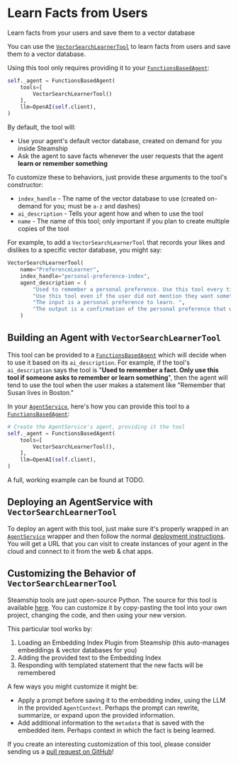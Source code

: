 
# Learn Facts from Users

Learn facts from your users and save them to a vector database

You can use the [`VectorSearchLearnerTool`](https://github.com/steamship-core/python-client/blob/main/src/steamship/agents/tools/question_answering/vector_search_learner_tool.py) to learn facts from users and save them to a vector database.

<Definition term="vector-database" />

Using this tool only requires providing it to your [`FunctionsBasedAgent`](https://github.com/steamship-core/python-client/blob/main/src/steamship/agents/functional/functions_based.py):

```python
self._agent = FunctionsBasedAgent(
    tools=[
        VectorSearchLearnerTool()
    ],
    llm=OpenAI(self.client),
)
```

By default, the tool will:

- Use your agent's default vector database, created on demand for you inside Steamship
- Ask the agent to save facts whenever the user requests that the agent **learn or remember something**

To customize these to behaviors, just provide these arguments to the tool's constructor:

- `index_handle` - The name of the vector database to use (created on-demand for you; must be `a-z` and dashes)
- `ai_description` - Tells your agent how and when to use the tool
- `name` - The name of this tool; only important if you plan to create multiple copies of the tool

For example, to add a `VectorSearchLearnerTool` that records your likes and dislikes to a specific vector database, you might say:

```python
VectorSearchLearnerTool(
    name="PreferenceLearner",
    index_handle="personal-preference-index",
    agent_description = (
        "Used to remember a personal preference. Use this tool every time the user expresses a like, dislike, or preference. ",
        "Use this tool even if the user did not mention they want something remembered. ",
        "The input is a personal preference to learn. ",
        "The output is a confirmation of the personal preference that will be remembered.",
    )
```

## Building an Agent with `VectorSearchLearnerTool`

This tool can be provided to a [`FunctionsBasedAgent`](https://github.com/steamship-core/python-client/blob/main/src/steamship/agents/functional/functions_based.py) which will decide when to use it based on its `ai_description`.
For example, if the tool's `ai_description` says the tool is "**Used to remember a fact. Only use this tool if someone asks to remember or learn something**", then the agent will tend to use the tool when the user makes a statement like "Remember that Susan lives in Boston."

In your [`AgentService`](/agent-guidebook/core-concepts/api-py), here's how you can provide this tool to a [`FunctionsBasedAgent`](https://github.com/steamship-core/python-client/blob/main/src/steamship/agents/functional/functions_based.py):

```python
# Create the AgentService's agent, providing it the tool
self._agent = FunctionsBasedAgent(
    tools=[
        VectorSearchLearnerTool(),
    ],
    llm=OpenAI(self.client),
)
```

A full, working example can be found at TODO.

## Deploying an AgentService with `VectorSearchLearnerTool`

To deploy an agent with this tool, just make sure it's properly wrapped in an [`AgentService`](/agent-guidebook/core-concepts/api-py) wrapper and then follow the normal [deployment instructions](/agent-guidebook/getting-started/deploy-your-agent).
You will get a URL that you can visit to create instances of your agent in the cloud and connect to it from the web & chat apps.

## Customizing the Behavior of `VectorSearchLearnerTool`

Steamship tools are just open-source Python.
The source for this tool is available [here](https://github.com/steamship-core/python-client/blob/main/src/steamship/agents/tools/question_answering/vector_search_learner_tool.py).
You can customize it by copy-pasting the tool into your own project, changing the code, and then using your new version.

This particular tool works by:

1. Loading an Embedding Index Plugin from Steamship (this auto-manages embeddings & vector databases for you)
2. Adding the provided text to the Embedding Index
3. Responding with templated statement that the new facts will be remembered

A few ways you might customize it might be:

- Apply a prompt before saving it to the embedding index, using the LLM in the provided `AgentContext`. Perhaps the prompt can rewrite, summarize, or expand upon the provided information.
- Add additional information to the `metadata` that is saved with the embedded item. Perhaps context in which the fact is being learned.

If you create an interesting customization of this tool, please consider sending us a [pull request on GitHub](https://github.com/steamship-core/python-client)!
